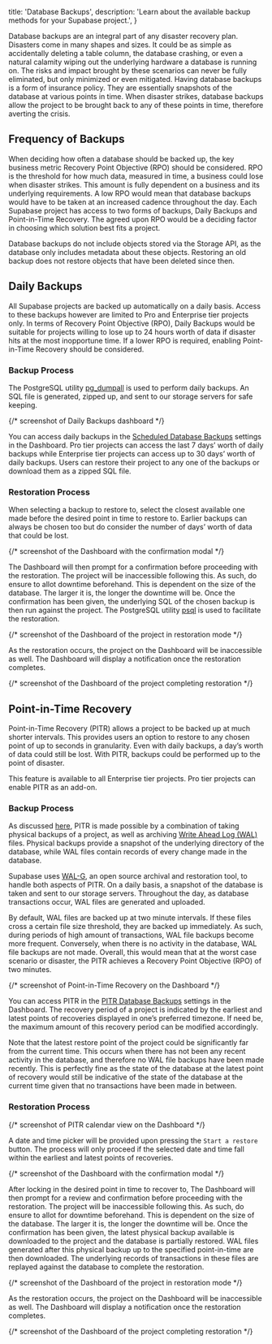 
  title: 'Database Backups',
  description: 'Learn about the available backup methods for your Supabase project.',
}

Database backups are an integral part of any disaster recovery plan. Disasters come in many shapes and sizes. It could be as simple as accidentally deleting a table column, the database crashing, or even a natural calamity wiping out the underlying hardware a database is running on. The risks and impact brought by these scenarios can never be fully eliminated, but only minimized or even mitigated. Having database backups is a form of insurance policy. They are essentially snapshots of the database at various points in time. When disaster strikes, database backups allow the project to be brought back to any of these points in time, therefore averting the crisis.

## Frequency of Backups

When deciding how often a database should be backed up, the key business metric Recovery Point Objective (RPO) should be considered. RPO is the threshold for how much data, measured in time, a business could lose when disaster strikes. This amount is fully dependent on a business and its underlying requirements. A low RPO would mean that database backups would have to be taken at an increased cadence throughout the day. Each Supabase project has access to two forms of backups, Daily Backups and Point-in-Time Recovery. The agreed upon RPO would be a deciding factor in choosing which solution best fits a project.

<Admonition type="note">
  Database backups do not include objects stored via the Storage API, as the database only includes
  metadata about these objects. Restoring an old backup does not restore objects that have been
  deleted since then.
</Admonition>

## Daily Backups

All Supabase projects are backed up automatically on a daily basis. Access to these backups however are limited to Pro and Enterprise tier projects only. In terms of Recovery Point Objective (RPO), Daily Backups would be suitable for projects willing to lose up to 24 hours worth of data if disaster hits at the most inopportune time. If a lower RPO is required, enabling Point-in-Time Recovery should be considered.

### Backup Process

The PostgreSQL utility [pg_dumpall](https://www.postgresql.org/docs/current/app-pg-dumpall.html) is used to perform daily backups. An SQL file is generated, zipped up, and sent to our storage servers for safe keeping.

{/* screenshot of Daily Backups dashboard */}

You can access daily backups in the [Scheduled Database Backups](https://app.supabase.com/project/_/database/backups/scheduled) settings in the Dashboard. Pro tier projects can access the last 7 days’ worth of daily backups while Enterprise tier projects can access up to 30 days’ worth of daily backups. Users can restore their project to any one of the backups or download them as a zipped SQL file.

### Restoration Process

When selecting a backup to restore to, select the closest available one made before the desired point in time to restore to. Earlier backups can always be chosen too but do consider the number of days’ worth of data that could be lost.

{/* screenshot of the Dashboard with the confirmation modal */}

The Dashboard will then prompt for a confirmation before proceeding with the restoration. The project will be inaccessible following this. As such, do ensure to allot downtime beforehand. This is dependent on the size of the database. The larger it is, the longer the downtime will be. Once the confirmation has been given, the underlying SQL of the chosen backup is then run against the project. The PostgreSQL utility [psql](https://www.postgresql.org/docs/current/app-psql.html) is used to facilitate the restoration.

{/* screenshot of the Dashboard of the project in restoration mode */}

As the restoration occurs, the project on the Dashboard will be inaccessible as well. The Dashboard will display a notification once the restoration completes.

{/* screenshot of the Dashboard of the project completing restoration */}

## Point-in-Time Recovery

Point-in-Time Recovery (PITR) allows a project to be backed up at much shorter intervals. This provides users an option to restore to any chosen point of up to seconds in granularity. Even with daily backups, a day’s worth of data could still be lost. With PITR, backups could be performed up to the point of disaster.

<Admonition type="note">
  This feature is available to all Enterprise tier projects. Pro tier projects can enable PITR as an
  add-on.
</Admonition>

### Backup Process

As discussed [here](https://supabase.com/blog/postgresql-physical-logical-backups), PITR is made possible by a combination of taking physical backups of a project, as well as archiving [Write Ahead Log (WAL)](https://www.postgresql.org/docs/current/wal-intro.html) files. Physical backups provide a snapshot of the underlying directory of the database, while WAL files contain records of every change made in the database.

Supabase uses [WAL-G](https://github.com/wal-g/wal-g), an open source archival and restoration tool, to handle both aspects of PITR. On a daily basis, a snapshot of the database is taken and sent to our storage servers. Throughout the day, as database transactions occur, WAL files are generated and uploaded.

By default, WAL files are backed up at two minute intervals. If these files cross a certain file size threshold, they are backed up immediately. As such, during periods of high amount of transactions, WAL file backups become more frequent. Conversely, when there is no activity in the database, WAL file backups are not made. Overall, this would mean that at the worst case scenario or disaster, the PITR achieves a Recovery Point Objective (RPO) of two minutes.

{/* screenshot of Point-in-Time Recovery on the Dashboard */}

You can access PITR in the [PITR Database Backups](https://app.supabase.com/project/_/database/backups/pitr) settings in the Dashboard. The recovery period of a project is indicated by the earliest and latest points of recoveries displayed in one’s preferred timezone. If need be, the maximum amount of this recovery period can be modified accordingly.

Note that the latest restore point of the project could be significantly far from the current time. This occurs when there has not been any recent activity in the database, and therefore no WAL file backups have been made recently. This is perfectly fine as the state of the database at the latest point of recovery would still be indicative of the state of the database at the current time given that no transactions have been made in between.

### Restoration Process

{/* screenshot of PITR calendar view on the Dashboard */}

A date and time picker will be provided upon pressing the `Start a restore` button. The process will only proceed if the selected date and time fall within the earliest and latest points of recoveries.

{/* screenshot of the Dashboard with the confirmation modal */}

After locking in the desired point in time to recover to, The Dashboard will then prompt for a review and confirmation before proceeding with the restoration. The project will be inaccessible following this. As such, do ensure to allot for downtime beforehand. This is dependent on the size of the database. The larger it is, the longer the downtime will be. Once the confirmation has been given, the latest physical backup available is downloaded to the project and the database is partially restored. WAL files generated after this physical backup up to the specified point-in-time are then downloaded. The underlying records of transactions in these files are replayed against the database to complete the restoration.

{/* screenshot of the Dashboard of the project in restoration mode */}

As the restoration occurs, the project on the Dashboard will be inaccessible as well. The Dashboard will display a notification once the restoration completes.

{/* screenshot of the Dashboard of the project completing restoration */}


